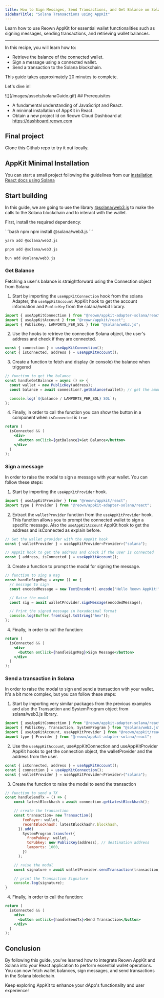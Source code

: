```yaml
---
title: How to Sign Messages, Send Transactions, and Get Balance on Solana using AppKit
sidebarTitle: "Solana Transactions using AppKit"
---
```


Learn how to use Reown AppKit for essential wallet functionalities such as signing messages, sending transactions, and retrieving wallet balances.

---

In this recipe, you will learn how to:

- Retrieve the balance of the connected wallet.
- Sign a message using a connected wallet.
- Send a transaction to the Solana blockchain.

This guide takes approximately 20 minutes to complete.

Let's dive in!
<Frame>
![](/images/assets/solanaGuide.gif)
</Frame>
## Prerequisites

- A fundamental understanding of JavaScript and React.
- A minimal installation of AppKit in React.
- Obtain a new project Id on Reown Cloud Dashboard at https://dashboard.reown.com

## Final project
<Card title="Appkit Example for Interacting with the Solana Blockchain" icon="github" href="https://github.com/reown-com/appkit-web-examples/tree/main/react/react-solana">
Clone this Github repo to try it out locally.
</Card>


## AppKit Minimal Installation

You can start a small project following the guidelines from our [installation React docs using Solana](https://docs.reown.com/appkit/react/core/installation?platform=solana)

## Start building

In this guide, we are going to use the library [@solana/web3.js](https://solana.com/docs/clients/javascript-reference) to make the calls to the Solana blockchain and to interact with the wallet.

First, install the required dependency:

<CodeGroup>
```bash npm
npm install @solana/web3.js
```

```bash yarn
yarn add @solana/web3.js
```

```bash pnpm
pnpm add @solana/web3.js
```

```bash bun
bun add @solana/web3.js
```
</CodeGroup>

### Get Balance

Fetching a user's balance is straightforward using the Connection object from Solana.

1. Start by importing the `useAppKitConnection` hook from the solana Adapter, the `useAppKitAccount` AppKit hook to get the account information and `PublicKey` from the solana/web3 library.

```js
import { useAppKitConnection } from "@reown/appkit-adapter-solana/react";
import { useAppKitAccount } from "@reown/appkit/react";
import { PublicKey, LAMPORTS_PER_SOL } from "@solana/web3.js";
```

2. Use the hooks to retrieve the connection Solana object, the user's address and check if they are connected.

```js
const { connection } = useAppKitConnection();
const { isConnected, address } = useAppKitAccount();
```

3. Create a function to fetch and display (in console) the balance when triggered

```js
// function to get the balance
const handleGetBalance = async () => {
  const wallet = new PublicKey(address);
  const balance = await connection?.getBalance(wallet); // get the amount in LAMPORTS

  console.log(`${balance / LAMPORTS_PER_SOL} SOL`);
};
```

4. Finally, in order to call the function you can show the button in a component when `isConnected` is `true`

```jsx
return (
  isConnected && (
    <div>
      <button onClick={getBalance}>Get Balance</button>
    </div>
  )
);
```

### Sign a message

In order to raise the modal to sign a message with your wallet. You can follow these steps:

1. Start by importing the `useAppKitProvider` hook.

```js
import { useAppKitProvider } from "@reown/appkit/react";
import type { Provider } from "@reown/appkit-adapter-solana/react";
```

2. Extract the `walletProvider` function from the `useAppKitProvider` hook. This function allows you to prompt the connected wallet to sign a specific message. Also the `useAppKitAccount` AppKit hook to get the address and isConnected as explain before.

```js
// Get the wallet provider with the AppKit hook
const { walletProvider } = useAppKitProvider<Provider>("solana");

// AppKit hook to get the address and check if the user is connected
const { address, isConnected } = useAppKitAccount();
```

3. Create a function to prompt the modal for signing the message.

```js
// function to sing a msg
const handleSignMsg = async () => {
  // message to sign
  const encodedMessage = new TextEncoder().encode("Hello Reown AppKit!");

  // Raise the modal
  const sig = await walletProvider.signMessage(encodedMessage);

  // Print the signed message in hexadecimal format
  console.log(Buffer.from(sig).toString("hex"));
};
```

4. Finally, in order to call the function:

```jsx
return (
  isConnected && (
    <div>
      <button onClick={handleSignMsg}>Sign Message</button>
    </div>
  )
);
```

### Send a transaction in Solana

In order to raise the modal to sign and send a transaction with your wallet. It's a bit more complex, but you can follow these steps:

1. Start by importing very similar packages from the previous examples and also the Transaction and SystemProgram object from solana/web3.js library.

```js
import { useAppKitConnection } from "@reown/appkit-adapter-solana/react";
import { PublicKey, Transaction, SystemProgram } from "@solana/web3.js";
import { useAppKitAccount, useAppKitProvider } from "@reown/appkit/react";
import type { Provider } from "@reown/appkit-adapter-solana/react";
```

2. Use the `useAppKitAccount`, useAppKitConnection and useAppKitProvider AppKit hooks to get the connection object, the walletProvider and the address from the user.

```js
const { isConnected, address } = useAppKitAccount();
const { connection } = useAppKitConnection();
const { walletProvider } = useAppKitProvider<Provider>("solana");
```

3. Create the function to raise the modal to send the transaction

```js
// function to send a TX
const handleSendTx = () => {
    const latestBlockhash = await connection.getLatestBlockhash();

    // create the transaction
    const transaction= new Transaction({
        feePayer: wallet,
        recentBlockhash: latestBlockhash?.blockhash,
      }).add(
        SystemProgram.transfer({
          fromPubkey: wallet,
          toPubkey: new PublicKey(address), // destination address
          lamports: 1000,
        })
      );

    // raise the modal
    const signature = await walletProvider.sendTransaction(transaction, connection)

    // print the Transaction Signature
    console.log(signature);
}
```

4. Finally, in order to call the function:

```jsx
return (
  isConnected && (
    <div>
      <button onClick={handleSendTx}>Send Transaction</button>
    </div>
  )
);
```

## Conclusion

By following this guide, you've learned how to integrate Reown AppKit and Solana into your React application to perform essential wallet operations.
You can now fetch wallet balances, sign messages, and send transactions in the Solana blockchain.

Keep exploring AppKit to enhance your dApp's functionality and user experience!
